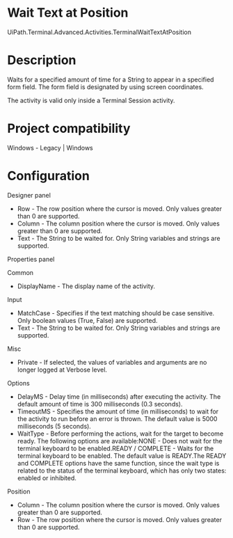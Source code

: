 ﻿# Wait Text at Position

UiPath.Terminal.Advanced.Activities.TerminalWaitTextAtPosition

# Description

Waits for a specified amount of time for a String to appear in a
                specified form field. The form field is designated by using screen coordinates.

The activity is valid only inside a Terminal Session activity.

# Project compatibility

Windows - Legacy | Windows

# Configuration

Designer panel

* Row - The row position where the cursor is moved. Only values greater than 0 are supported.
* Column - The column position where the cursor is moved. Only values greater than 0 are supported.
* Text - The String to be waited for. Only String variables and strings are supported.

Properties panel

Common

* DisplayName - The display name of the activity.

Input

* MatchCase - Specifies if the text matching should be case sensitive. Only boolean values (True, False) are supported.
* Text - The String to be waited for. Only String variables and strings are supported.

Misc

* Private - If selected, the values of variables and arguments are no longer logged at Verbose level.

Options

* DelayMS - Delay time (in milliseconds) after executing the activity. The default amount of time is 300 milliseconds (0.3 seconds).
* TimeoutMS - Specifies the amount of time (in milliseconds) to wait for the activity to run before an error is thrown. The default value is 5000 milliseconds (5 seconds).
* WaitType - Before performing the actions, wait for the target to become ready. The following options are available:NONE - Does not wait for the terminal keyboard to be enabled.READY / COMPLETE - Waits for the terminal keyboard to be enabled. The default value is READY.The READY and COMPLETE options have the same function, since the wait type is related to the status of the terminal keyboard, which has only two states: enabled or inhibited.

Position

* Column - The column position where the cursor is moved. Only values greater than 0 are supported.
* Row - The row position where the cursor is moved. Only values greater than 0 are supported.
